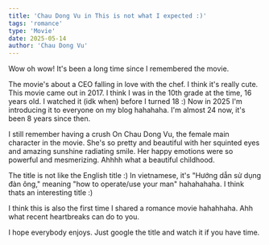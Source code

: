```yaml
---
title: 'Chau Dong Vu in This is not what I expected :)'
tags: 'romance'
type: 'Movie'
date: 2025-05-14
author: 'Chau Dong Vu'
---
```


Wow oh wow! It's been a long time since I remembered the movie.

The movie's about a CEO falling in love with the chef. I think it's really cute.
This movie came out in 2017. I think I was in the 10th grade at the time, 16 years old. I watched it (idk when) before I turned
18 :) Now in 2025 I'm introducing it to everyone on my blog hahahaha. I'm almost 24 now, it's been 8 years since then.

I still remember having a crush On Chau Dong Vu, the female main character in the movie. She's so pretty and beautiful with her squinted
eyes and amazing sunshine radiating smile. Her happy emotions were so powerful and mesmerizing. Ahhhh what a beautiful childhood.

The title is not like the English title :)
In vietnamese, it's "Hướng dẫn sử dụng đàn ông," meaning "how to operate/use your man" hahahahaha. I think thats an interesting title :)

I think this is also the first time I shared a romance movie hahahhaha. Ahh what recent heartbreaks can do to you.

I hope everybody enjoys. Just google the title and watch it if you have time.